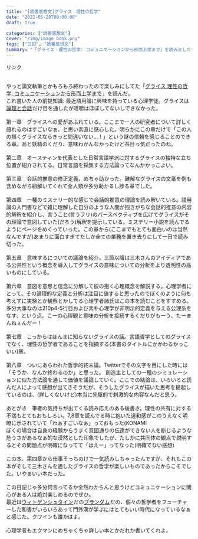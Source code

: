 ```yaml
---
title: "[読書感想文]グライス　理性の哲学"
date: "2022-05-28T00:00:00"
draft: True

categories: ["読書感想文"]
cover: "/img/image_book.png"
tags: ["日記", "読書感想文"]
summary: "「グライス　理性の哲学: コミュニケーションから形而上学まで」を読みました"
---
```


<script type="text/javascript" src="//ajax.googleapis.com/ajax/libs/jquery/3.1.1/jquery.min.js"></script>
<script language="JavaScript">
$(document).ready( function () {
   $("a[href^='http']:not([href*='" + location.hostname + "'])").attr('target', '_blank');
})
</script>
<!-- START MoshimoAffiliateEasyLink -->
<script type="text/javascript">
(function(b,c,f,g,a,d,e){b.MoshimoAffiliateObject=a;
b[a]=b[a]||function(){arguments.currentScript=c.currentScript
||c.scripts[c.scripts.length-2];(b[a].q=b[a].q||[]).push(arguments)};
c.getElementById(a)||(d=c.createElement(f),d.src=g,
d.id=a,e=c.getElementsByTagName("body")[0],e.appendChild(d))})
(window,document,"script","//dn.msmstatic.com/site/cardlink/bundle.js?20220329","msmaflink");
msmaflink({"n":"グライス 理性の哲学: コミュニケーションから形而上学まで","b":"","t":"","d":"https:\/\/m.media-amazon.com","c_p":"\/images\/I","p":["\/41M7nCuTp1L._SL500_.jpg","\/41TkqyDF3RL._SL500_.jpg","\/51qcfnkzfjL._SL500_.jpg","\/412Sz8thM8L._SL500_.jpg","\/31tPGeNVQKL._SL500_.jpg","\/31fZAcp08oL._SL500_.jpg"],"u":{"u":"https:\/\/www.amazon.co.jp\/dp\/4326103019","t":"amazon","r_v":""},"v":"2.1","b_l":[{"id":1,"u_tx":"Amazonで見る","u_bc":"#f79256","u_url":"https:\/\/www.amazon.co.jp\/dp\/4326103019","a_id":1842760,"p_id":170,"pl_id":27060,"pc_id":185,"s_n":"amazon","u_so":1},{"id":2,"u_tx":"楽天市場で見る","u_bc":"#f76956","u_url":"https:\/\/search.rakuten.co.jp\/search\/mall\/%E3%82%B0%E3%83%A9%E3%82%A4%E3%82%B9%20%E7%90%86%E6%80%A7%E3%81%AE%E5%93%B2%E5%AD%A6%3A%20%E3%82%B3%E3%83%9F%E3%83%A5%E3%83%8B%E3%82%B1%E3%83%BC%E3%82%B7%E3%83%A7%E3%83%B3%E3%81%8B%E3%82%89%E5%BD%A2%E8%80%8C%E4%B8%8A%E5%AD%A6%E3%81%BE%E3%81%A7\/","a_id":1824263,"p_id":54,"pl_id":27059,"pc_id":54,"s_n":"rakuten","u_so":2},{"id":3,"u_tx":"Yahoo!ショッピングで見る","u_bc":"#66a7ff","u_url":"https:\/\/shopping.yahoo.co.jp\/search?first=1\u0026p=%E3%82%B0%E3%83%A9%E3%82%A4%E3%82%B9%20%E7%90%86%E6%80%A7%E3%81%AE%E5%93%B2%E5%AD%A6%3A%20%E3%82%B3%E3%83%9F%E3%83%A5%E3%83%8B%E3%82%B1%E3%83%BC%E3%82%B7%E3%83%A7%E3%83%B3%E3%81%8B%E3%82%89%E5%BD%A2%E8%80%8C%E4%B8%8A%E5%AD%A6%E3%81%BE%E3%81%A7","a_id":1845435,"p_id":1225,"pl_id":27061,"pc_id":1925,"s_n":"yahoo","u_so":3}],"eid":"ImMRs","s":"s"});
</script>
<div id="msmaflink-ImMRs">リンク</div>
<!-- MoshimoAffiliateEasyLink END -->

<br>やっと論文執筆とかもろもろ終わったので楽しみにしてた「<a href="//af.moshimo.com/af/c/click?a_id=1842760&amp;p_id=170&amp;pc_id=185&amp;pl_id=4062&amp;url=https%3A%2F%2Fwww.amazon.co.jp%2Fdp%2F4326103019" rel="nofollow" referrerpolicy="no-referrer-when-downgrade">グライス 理性の哲学: コミュニケーションから形而上学まで</a><img src="//i.moshimo.com/af/i/impression?a_id=1842760&amp;p_id=170&amp;pc_id=185&amp;pl_id=4062" alt="" width="1" height="1" style="border: 0px;" />」を読んだ。
<br>
これ書いた人の前提知識: 最近語用論に興味を持っている心理学徒。グライスは<a href="//af.moshimo.com/af/c/click?a_id=1842760&amp;p_id=170&amp;pc_id=185&amp;pl_id=4062&amp;url=https%3A%2F%2Fwww.amazon.co.jp%2Fdp%2F4326101210" rel="nofollow" referrerpolicy="no-referrer-when-downgrade">論理と会話</a><img src="//i.moshimo.com/af/i/impression?a_id=1842760&amp;p_id=170&amp;pc_id=185&amp;pl_id=4062" alt="" width="1" height="1" style="border: 0px;" />だけ目を通したが咀嚼はほぼしてないしできなかった。<br>
<br>
第一章　グライスへの愛があふれている。ここまで一人の研究者について詳しく語れるのはすごいなぁ、と思い素直に感心した。明らかにこの章だけで「この人の描くグライスならきっと間違いない…！」という謎の信頼を感じることのできる章。あと妖精のくだり、意味わかんなかったけど茶目っ気だったのね。<br>
<br>
第二章　オースティンを代表とした日常言語学派に対するグライスの独特な立ち位置が紹介されてる。日常言語を採集する方法論ってなんかかっこよい。<br>
<br>
第三章　会話的推意の修正定義、めちゃ助かった。難解なグライスの文章を例も含めながら紐解いてくれて全人類が多分助かるし捗る章でした。<br>
<br>
第四章　一種のミステリー的な感じで会話的推意の理論を読み解いている。語用論の入門書などで雑に理解した自分のような人間が抱きがちな会話的推意の内容的解釈を紹介し、言うこと(言うフリ)のパースペクティブを広げてグライスがその理論で意図していた(だろう)解釈を提示している。ミステリー小説を読んでるようにページをめくっていった。この章から(ここまでもとても面白いのは当然なんですが)あまりに面白すぎてたしか全ての業務を置き去りにして一日で読み切った。<br>
<br>
第五章　意味するについての議論を紹介。三節以降は三木さんのアイディアである公共性という概念を導入してグライスの意味についての分析をより透明性の高いものにしている。<br>
<br>
第六章　意図を意思と信念に分解して彼の抱く心理概念を解説する。心理学者にとって、その論理的な定義と分析は注目に値すると思ったのでぼくのように何も考えずに実験とか観察とかしてる心理学者諸氏はこの本を読むことをすすめる。多分大事なのは210p4-5行目および素朴心理学が非明示的定義を与える公理系をなす、という点。こーの心理観と意味の分析を接続するくだりがもーう、たーまんねぇんだー！<br>
<br>
第七章　こっからはほんまに知らないグライスの話。言語哲学としてのグライスでなく、理性の哲学者であることを指摘する(本書のタイトルにかかわるかっこいい)章。<br>
<br>
第八章　ついにあらわれた哲学的終末論。Twitterでその文字を目にした時には「そうか、なんか終わるのか」と思った。
創造主としての一種のシミュレーションに似た方法論を通して価値を議論していく。ここでの結論は、いろいろと読んだ人によって感想が出てきそうだが、そうしたグライスが描いた思考を提起しているのは、(詳しくないけど)本当に先駆的で刺激的な内容なんだと思う。<br>
<br>
あとがき　筆者の気持ちが出てくる読み応えのある後書き。理性の共有に対する不満もとてもおもしろい。7,8章を読んでる時に抱いた違和感がこのうえなく明瞭に示されていて「わぁすごいなぁ」っておもった(KONAMI  <br>
ぼくの場合は自身の経験からうまく意図通りの伝達ができない人を断じるような危うさがあるなぁ的な漠然とした印象でしたが、たしかに共同体の観点で説明するとその問題点が明確になってて「はえー」ってなった(明確でない感想)<br>
<br>
この本、第四章から仕事そっちのけで一気読みしちゃったんですが、それもこの本がそして三木さんを通したグライスの哲学が楽しいものであったからこそでした。いやぁいい本だった。<br>
<br>
この日記じゃ多分何言ってるか全然わからんと思うけどコミュニケーションに関心がある人は絶対楽しめるのでぜひ。<br>
最近は<a href="//af.moshimo.com/af/c/click?a_id=1842760&amp;p_id=170&amp;pc_id=185&amp;pl_id=4062&amp;url=https%3A%2F%2Fwww.amazon.co.jp%2Fdp%2FB08R9KRKCF" rel="nofollow" referrerpolicy="no-referrer-when-downgrade">ウィトゲンシュタイン</a><img src="//i.moshimo.com/af/i/impression?a_id=1842760&amp;p_id=170&amp;pc_id=185&amp;pl_id=4062" alt="" width="1" height="1" style="border: 0px;" />だの<a href="//af.moshimo.com/af/c/click?a_id=1842760&amp;p_id=170&amp;pc_id=185&amp;pl_id=4062&amp;url=https%3A%2F%2Fwww.amazon.co.jp%2Fdp%2F4791773799" rel="nofollow" referrerpolicy="no-referrer-when-downgrade">ブランダム</a><img src="//i.moshimo.com/af/i/impression?a_id=1842760&amp;p_id=170&amp;pc_id=185&amp;pl_id=4062" alt="" width="1" height="1" style="border: 0px;" />だの、個々の哲学者をフューチャーした和書がいろいろあって門外漢が学ぶにはとてもいい時代になっているなぁと感じた。クワインも誰かはよ。<br>
<br>
心理学者もエクマンにめちゃくちゃ詳しい本とかだれか書いてくれよ。<br>
<br><br>
